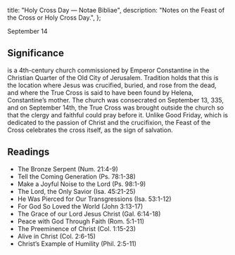   title: "Holy Cross Day — Notae Bibliae",
  description: "Notes on the Feast of the Cross or Holy Cross Day.",
};

<Initial text="Holy Cross Day" />

September 14

## Significance

<Definition lang="latin" anchor="sepulcrum" text="The Church of the Holy Sepulchre" /> is a 4th-century church commissioned by Emperor Constantine in the Christian Quarter of the Old City of Jerusalem. Tradition holds that this is the location where Jesus was crucified, buried, and rose from the dead, and where the True Cross is said to have been found by Helena, Constantine’s mother. The church was consecrated on September 13, 335, and on September 14th, the True Cross was brought outside the church so that the clergy and faithful could pray before it. Unlike Good Friday, which is dedicated to the passion of Christ and the crucifixion, the Feast of the Cross celebrates the cross itself, as the sign of salvation.

## Readings

- The Bronze Serpent (Num. 21:4-9)
- Tell the Coming Generation (Ps. 78:1-38)
- Make a Joyful Noise to the Lord (Ps. 98:1-9)
- The Lord, the Only Savior (Isa. 45:21-25)
- He Was Pierced for Our Transgressions (Isa. 53:1-12)
- For God So Loved the World (John 3:13-17)
- The Grace of our Lord Jesus Christ (Gal. 6:14-18)
- Peace with God Through Faith (Rom. 5:1-11)
- The Preeminence of Christ (Col. 1:15-23)
- Alive in Christ (Col. 2:6-15)
- Christ’s Example of Humility (Phil. 2:5-11)
